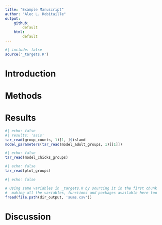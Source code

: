 ```yaml
---
title: "Example Manuscript"
author: "Alec L. Robitaille"
output: 
    github:
        default
    html: 
        default
---
```


```r
#| include: false
source('_targets.R')
```


# Introduction

\lorem


# Methods

\lorem


# Results


```r
#| echo: false
#| results: 'asis'
tar_read(group_counts, 1)[1, ]$island
model_parameters(tar_read(model_adult_groups, 1)[[1]])
```

```r
#| echo: false
tar_read(model_chicks_groups)
```

```r
#| echo: false
tar_read(plot_groups)
```



```r
#| echo: false

# Using same variables in _targets.R by sourcing it in the first chunk
#  making all the variables, functions and packages available here too
fread(file.path(dir_output, 'sums.csv'))
```


# Discussion 

\lorem